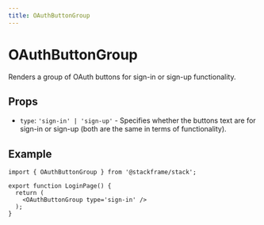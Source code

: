 ```yaml
---
title: OAuthButtonGroup
---
```


# OAuthButtonGroup

Renders a group of OAuth buttons for sign-in or sign-up functionality.

## Props

- `type`: `'sign-in' | 'sign-up'` - Specifies whether the buttons text are for sign-in or sign-up (both are the same in terms of functionality).

## Example

```tsx
import { OAuthButtonGroup } from '@stackframe/stack';

export function LoginPage() {
  return (
    <OAuthButtonGroup type='sign-in' />
  );
}
```